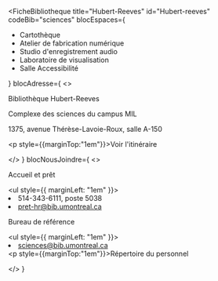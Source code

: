 
<FicheBibliotheque
  title="Hubert-Reeves"
  id="Hubert-reeves"
  codeBib="sciences"
  blocEspaces={
    <ul>
      <li>Cartothèque</li>
      <li><Link to="https://studio.bib.umontreal.ca/espaces/ateliers">Atelier de fabrication numérique</Link></li>
      <li><Link to="https://studio.bib.umontreal.ca/espaces/studioaudio">Studio d'enregistrement audio</Link></li>
      <li><Link to="https://studio.bib.umontreal.ca/espaces/visualisation">Laboratoire de visualisation</Link></li>
      <li><Link to="/service-accessibilite#salle-adaptee-a-la-bibliotheque-hubert-reeves">Salle Accessibilité</Link></li>
    </ul>
  }
  blocAdresse={
    <>
      <p>Bibliothèque Hubert-Reeves</p>
      <p>Complexe des sciences du campus MIL</p>
      <p>1375, avenue Thérèse-Lavoie-Roux, salle A-150</p>
      <p style={{marginTop:"1em"}}><Link to="../nous-joindre/notre-equipe" Icon={ArrowSquareOutIcon}>Voir l'itinéraire</Link></p>
    </>
  }
  blocNousJoindre={
    <>
      <p>Accueil et prêt</p>
      <ul style={{ marginLeft: "1em" }}>
        <li>514-343-6111, poste 5038</li>
        <li><Link to="mailto:pret-hr@bib.umontreal.ca">pret-hr@bib.umontreal.ca</Link></li>
      </ul>
      <p>Bureau de référence</p>
      <ul style={{ marginLeft: "1em" }}>
        <li><Link to="mailto:sciences@bib.umontreal.ca">sciences@bib.umontreal.ca</Link></li>
      </ul>
      <p style={{marginTop:"1em"}}><Link to="/nous-joindre/notre-equipe/#Hubert-reeves" Icon>Répertoire du personnel</Link></p>
    </>
  }
>

</FicheBibliotheque>

